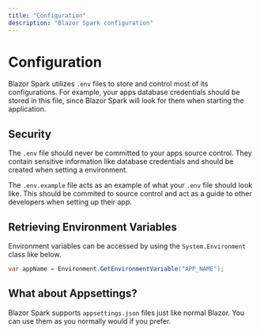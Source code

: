 ```yaml
---
title: "Configuration"
description: "Blazor Spark configuration"
---
```


# Configuration

Blazor Spark utilizes `.env` files to store and control most of its configurations. For example, your apps database credentials should be stored in this file, since Blazor Spark will look for them when starting the application.

## Security
The `.env` file should never be committed to your apps source control. They contain sensitive information like database credentials and should be created when setting a environment.

The `.env.example` file acts as an example of what your `.env` file should look like. This should be commited to source control and act as a guide to other developers when setting up their app.

## Retrieving Environment Variables
Environment variables can be accessed by using the `System.Environment` class like below.

```csharp
var appName = Environment.GetEnvironmentVariable("APP_NAME");
```

## What about Appsettings?
Blazor Spark supports `appsettings.json` files just like normal Blazor. You can use them as you normally would if you prefer.